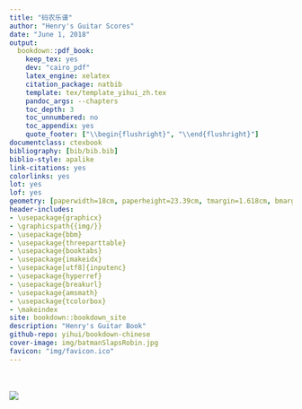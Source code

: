 ```yaml
---
title: "码农乐谱"
author: "Henry's Guitar Scores"
date: "June 1, 2018"
output:
  bookdown::pdf_book:
    keep_tex: yes
    dev: "cairo_pdf"
    latex_engine: xelatex
    citation_package: natbib
    template: tex/template_yihui_zh.tex
    pandoc_args: --chapters
    toc_depth: 3
    toc_unnumbered: no
    toc_appendix: yes
    quote_footer: ["\\begin{flushright}", "\\end{flushright}"]
documentclass: ctexbook
bibliography: [bib/bib.bib]
biblio-style: apalike
link-citations: yes
colorlinks: yes
lot: yes
lof: yes
geometry: [paperwidth=18cm, paperheight=23.39cm, tmargin=1.618cm, bmargin=1.618cm, lmargin=1.024cm, rmargin=1.024cm]
header-includes:
- \usepackage{graphicx}
- \graphicspath{{img/}}
- \usepackage{bbm}
- \usepackage{threeparttable}
- \usepackage{booktabs}
- \usepackage{imakeidx}
- \usepackage[utf8]{inputenc}
- \usepackage{hyperref}
- \usepackage{breakurl}
- \usepackage{amsmath}
- \usepackage{tcolorbox}
- \makeindex
site: bookdown::bookdown_site
description: "Henry's Guitar Book"
github-repo: yihui/bookdown-chinese
cover-image: img/batmanSlapsRobin.jpg
favicon: "img/favicon.ico"
---
```


　　

\mainmatter


![](img/chord.jpg)
